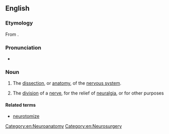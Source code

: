 ==English==

===Etymology===
From {{affix|en|neuro-|-tomy}}.

===Pronunciation===
* {{audio|en|en-us-neurotomy.ogg|Audio (US)}}

===Noun===
{{en-noun}}

# {{lb|en|neuroscience}} The [[dissection]], or [[anatomy]], of the [[nervous system]].
# {{lb|en|neurology}} The [[division]] of a [[nerve]], for the relief of [[neuralgia]], or for other purposes
#: {{rfquotek|en|Dunglison}}

====Related terms====
* [[neurotomize]]

[[Category:en:Neuroanatomy]]
[[Category:en:Neurosurgery]]